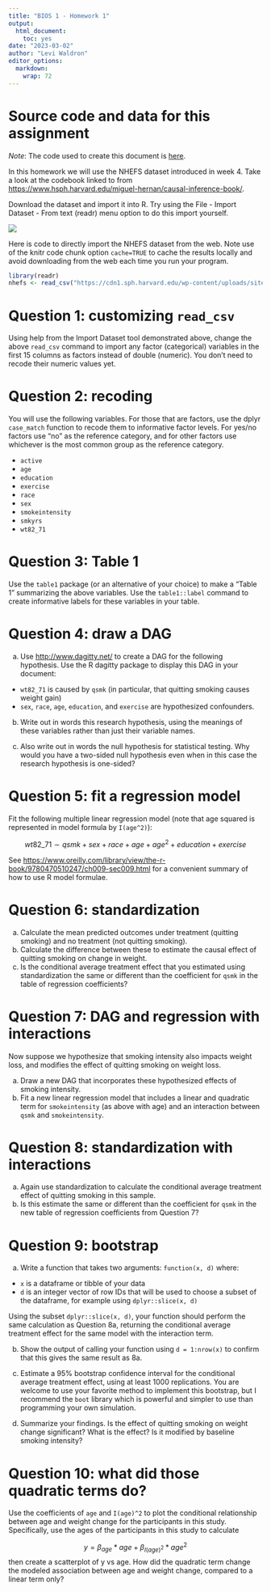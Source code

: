 ```yaml
---
title: "BIOS 1 - Homework 1"
output:
  html_document: 
    toc: yes
date: "2023-03-02"
author: "Levi Waldron"
editor_options:
  markdown:
    wrap: 72
---
```


# Source code and data for this assignment

*Note*: The code used to create this document is [here](https://github.com/lwaldron/bios1/blob/main/vignettes/Homework1.Rmd).

In this homework we will use the NHEFS dataset introduced in week 4.
Take a look at the codebook linked to from
<https://www.hsph.harvard.edu/miguel-hernan/causal-inference-book/>.

Download the dataset and import it into R. Try using the File - Import
Dataset - From text (readr) menu option to do this import yourself.

![](images/screenshot_importdataset.png)

Here is code to directly import the NHEFS dataset from the web. Note use
of the knitr code chunk option `cache=TRUE` to cache the results locally
and avoid downloading from the web each time you run your program.

```r
library(readr)
nhefs <- read_csv("https://cdn1.sph.harvard.edu/wp-content/uploads/sites/1268/1268/20/nhefs.csv")
```

# Question 1: customizing `read_csv`

Using help from the Import Dataset tool demonstrated above, change the
above `read_csv` command to import any factor (categorical) variables in
the first 15 columns as factors instead of double (numeric). You don't
need to recode their numeric values yet.

# Question 2: recoding

You will use the following variables. For those that are factors, use
the dplyr `case_match` function to recode them to informative factor
levels. For yes/no factors use "no" as the reference category, and for other 
factors use whichever is the most common group as the reference category.

-   `active`
-   `age`
-   `education`
-   `exercise`
-   `race`
-   `sex`
-   `smokeintensity`
-   `smkyrs`
-   `wt82_71`

# Question 3: Table 1

Use the `table1` package (or an alternative of your choice) to make a
"Table 1" summarizing the above variables. Use the `table1::label`
command to create informative labels for these variables in your table.

# Question 4: draw a DAG

a. Use <http://www.dagitty.net/> to create a DAG for the following
hypothesis. Use the R dagitty package to display this DAG in your
document:

-   `wt82_71` is caused by `qsmk` (in particular, that quitting smoking causes weight gain)
-   `sex`, `race`, `age`, `education`, and `exercise` are hypothesized confounders.

b. Write out in words this research hypothesis, using the meanings of these
variables rather than just their variable names.

c. Also write out in words the null hypothesis for statistical testing. Why 
would you have a two-sided null hypothesis even when in this case the research
hypothesis is one-sided?

# Question 5: fit a regression model

Fit the following multiple linear regression model (note that age
squared is represented in model formula by `I(age^2)`):

$$ 
wt82\_71 \sim qsmk + sex + race + age + age^2 + education + exercise 
$$

See
<https://www.oreilly.com/library/view/the-r-book/9780470510247/ch009-sec009.html>
for a convenient summary of how to use R model formulae.

# Question 6: standardization

a.  Calculate the mean predicted outcomes under treatment (quitting
    smoking) and no treatment (not quitting smoking).
b.  Calculate the difference between these to estimate the causal effect
    of quitting smoking on change in weight.
c.  Is the conditional average treatment effect that you estimated using 
    standardization the same or different than the coefficient for `qsmk` in the 
    table of regression coefficients?

# Question 7: DAG and regression with interactions

Now suppose we hypothesize that smoking intensity also impacts weight loss,
and modifies the effect of quitting smoking on weight loss. 

a.  Draw a new DAG that incorporates these hypothesized effects of smoking intensity.
b.  Fit a new linear regression model that includes a linear and quadratic term 
for `smokeintensity` (as above with age) and an interaction between `qsmk` and
`smokeintensity`.

# Question 8: standardization with interactions

a. Again use standardization to calculate the conditional average treatment effect 
of quitting smoking in this sample.
b. Is this estimate the same or different than the coefficient for `qsmk` in the 
    new table of regression coefficients from Question 7?

# Question 9: bootstrap

a. Write a function that takes two arguments: `function(x, d)` where:
* `x` is a dataframe or tibble of your data
* `d` is an integer vector of row IDs that will be used to choose a subset of 
the dataframe, for example using `dplyr::slice(x, d)`

Using the subset `dplyr::slice(x, d)`, your function should perform the same calculation
as Question 8a, returning the conditional average treatment effect for the same model
with the interaction term.

b. Show the output of calling your function using `d = 1:nrow(x)` to confirm
that this gives the same result as 8a. 

c. Estimate a 95% bootstrap confidence interval for the conditional average
treatment effect, using at least 1000 replications. You are welcome to use your 
favorite method to implement this bootstrap, but I recommend the `boot` library
which is powerful and simpler to use than programming your own simulation.

d. Summarize your findings. Is the effect of quitting smoking on weight change
significant? What is the effect? Is it modified by baseline smoking intensity?

# Question 10: what did those quadratic terms do?

Use the coefficients of `age` and `I(age)^2` to plot the conditional relationship 
between age and weight change for the participants in this study. Specifically,
use the ages of the participants in this study to calculate

$$
y = \beta_{age} * age + \beta_{I(age)^2} * age^2
$$
then create a scatterplot of y vs age. How did the quadratic term change the 
modeled association between age and weight change, compared to a linear term only?
